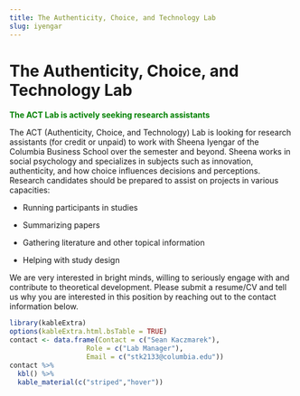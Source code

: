 ```yaml
---
title: The Authenticity, Choice, and Technology Lab
slug: iyengar
---
```


# The Authenticity, Choice, and Technology Lab

<span style="color:green">
**The ACT Lab is actively seeking research assistants**
</span>

The ACT (Authenticity, Choice, and Technology) Lab is looking for research assistants (for credit or unpaid) to work with Sheena Iyengar of the Columbia Business School over the semester and beyond. Sheena works in social psychology and specializes in subjects such as innovation, authenticity, and how choice influences decisions and perceptions. Research candidates should be prepared to assist on projects in various capacities:

* Running participants in studies

* Summarizing papers

* Gathering literature and other topical information

* Helping with study design 

We are very interested in bright minds, willing to seriously engage with and contribute to theoretical development.
Please submit a resume/CV and tell us why you are interested in this position by reaching out to the contact information below.

```r
library(kableExtra)
options(kableExtra.html.bsTable = TRUE)
contact <- data.frame(Contact = c("Sean Kaczmarek"),
                   Role = c("Lab Manager"),
                   Email = c("stk2133@columbia.edu"))
contact %>%
  kbl() %>%
  kable_material(c("striped","hover"))
                   
                   
```

